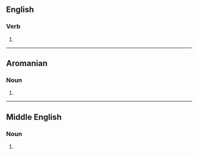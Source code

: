 ==English==

===Verb===
{{head|en|verb}}

# {{obsolete spelling of|hear|lang=en}}

----

==Aromanian==

===Noun===
{{head|rup|noun}}

# {{alternative form of|heari|lang=rup}}

----

==Middle English==

===Noun===
{{head|enm|noun}}

# {{alt form|lang=enm|here|t=army|id=army}}